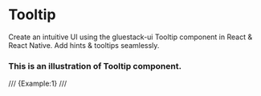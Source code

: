 # Tooltip

Create an intuitive UI using the gluestack-ui Tooltip component in React & React Native. Add hints & tooltips seamlessly.


### This is an illustration of Tooltip component.
/// {Example:1} ///